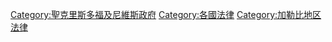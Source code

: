 [[Category:聖克里斯多福及尼維斯政府|Category:聖克里斯多福及尼維斯政府]]
[[Category:各國法律|Category:各國法律]]
[[Category:加勒比地区法律|Category:加勒比地区法律]]